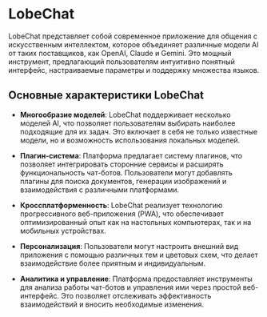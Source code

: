 # LobeChat

LobeChat представляет собой современное приложение для общения с искусственным интеллектом, которое объединяет различные модели AI от таких поставщиков, как OpenAI, Claude и Gemini. Это мощный инструмент, предлагающий пользователям интуитивно понятный интерфейс, настраиваемые параметры и поддержку множества языков.

## Основные характеристики LobeChat

- **Многообразие моделей**: LobeChat поддерживает несколько моделей AI, что позволяет пользователям выбирать наиболее подходящие для их задач. Это включает в себя не только известные модели, но и возможность использования локальных моделей.

- **Плагин-система**: Платформа предлагает систему плагинов, что позволяет интегрировать сторонние сервисы и расширять функциональность чат-ботов. Пользователи могут добавлять плагины для поиска документов, генерации изображений и взаимодействия с различными платформами.

- **Кроссплатформенность**: LobeChat реализует технологию прогрессивного веб-приложения (PWA), что обеспечивает оптимизированный опыт как на настольных компьютерах, так и на мобильных устройствах.

- **Персонализация**: Пользователи могут настроить внешний вид приложения с помощью различных тем и цветовых схем, что делает взаимодействие более приятным и индивидуальным.

- **Аналитика и управление**: Платформа предоставляет инструменты для анализа работы чат-ботов и управления ими через простой веб-интерфейс. Это позволяет отслеживать эффективность взаимодействий и вносить необходимые изменения.